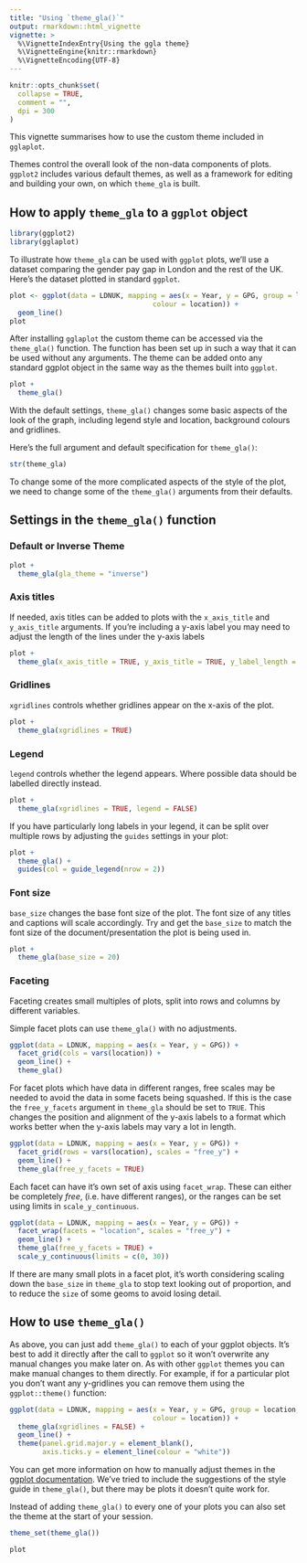 ```yaml
---
title: "Using `theme_gla()`"
output: rmarkdown::html_vignette
vignette: >
  %\VignetteIndexEntry{Using the ggla theme}
  %\VignetteEngine{knitr::rmarkdown}
  %\VignetteEncoding{UTF-8}
---
```


```r
knitr::opts_chunk$set(
  collapse = TRUE,
  comment = "",
  dpi = 300
)
```

This vignette summarises how to use the custom theme included in `gglaplot`.

Themes control the overall look of the non-data components of plots. `ggplot2` includes various default themes, as well as a framework for editing and building your own, on which `theme_gla` is built.

## How to apply  `theme_gla` to a `ggplot` object


```r
library(ggplot2)
library(gglaplot)
```

To illustrate how `theme_gla` can be used with `ggplot` plots, we'll use a dataset comparing the gender pay gap in London and the rest of the UK. Here's the dataset plotted in standard `ggplot`.



```r
plot <- ggplot(data = LDNUK, mapping = aes(x = Year, y = GPG, group = location,
                                   colour = location)) +
  geom_line()
plot
```


After installing `gglaplot` the custom theme can be accessed via the `theme_gla()` function.
The function has been set up in such a way that it can be used without any arguments. The theme can be added onto any standard ggplot object in the same way as the themes built into `ggplot`.


```r
plot +
  theme_gla()
```

With the default settings, `theme_gla()` changes some basic aspects of the look of the graph, including legend style and location, background colours and gridlines.

Here's the full argument and default specification for `theme_gla()`:

```r
str(theme_gla)
```

To change some of the more complicated aspects of the style of the plot, we need to change some of the `theme_gla()` arguments from their defaults.

## Settings in the `theme_gla()` function

### Default or Inverse Theme


```r
plot +
  theme_gla(gla_theme = "inverse")
```

### Axis titles

If needed, axis titles can be added to plots with the `x_axis_title` and `y_axis_title` arguments. If you're including a y-axis label you may need to adjust the length of the lines under the y-axis labels

```r
plot +
  theme_gla(x_axis_title = TRUE, y_axis_title = TRUE, y_label_length = 25)
```

### Gridlines

`xgridlines` controls whether gridlines appear on the x-axis of the plot.

```r
plot +
  theme_gla(xgridlines = TRUE)
```

### Legend

`legend` controls whether the legend appears. Where possible data should be labelled directly instead.

```r
plot +
  theme_gla(xgridlines = TRUE, legend = FALSE)
```

If you have particularly long labels in your legend, it can be split over multiple rows by adjusting the `guides` settings in your plot:

```r
plot +
  theme_gla() +
  guides(col = guide_legend(nrow = 2))
```

### Font size

`base_size` changes the base font size of the plot. The font size of any titles and captions will scale accordingly. Try and get the `base_size` to match the font size of the document/presentation the plot is being used in.

```r
plot +
  theme_gla(base_size = 20)
```

### Faceting

Faceting creates small multiples of plots, split into rows and columns by different variables.

Simple facet plots can use `theme_gla()` with no adjustments.

```r
ggplot(data = LDNUK, mapping = aes(x = Year, y = GPG)) +
  facet_grid(cols = vars(location)) +
  geom_line() +
  theme_gla()
```

For facet plots which have data in different ranges, free scales may be needed to avoid the data in some facets being squashed. If this is the case the `free_y_facets` argument in `theme_gla` should be set to `TRUE`. This changes the position and alignment of the y-axis labels to a format which works better when the y-axis labels may vary a lot in length.

```r
ggplot(data = LDNUK, mapping = aes(x = Year, y = GPG)) +
  facet_grid(rows = vars(location), scales = "free_y") +
  geom_line() +
  theme_gla(free_y_facets = TRUE)
```

Each facet can have it's own set of axis using `facet_wrap`. These can either be completely *free*, (i.e. have different ranges), or the ranges can be set using limits in `scale_y_continuous`.
```r
ggplot(data = LDNUK, mapping = aes(x = Year, y = GPG)) +
  facet_wrap(facets = "location", scales = "free_y") +
  geom_line() +
  theme_gla(free_y_facets = TRUE) +
  scale_y_continuous(limits = c(0, 30))
```

If there are many small plots in a facet plot, it's worth considering scaling down the `base_size` in `theme_gla` to stop text looking out of proportion, and to reduce the `size` of some geoms to avoid losing detail.

## How to use `theme_gla()`

As above, you can just add `theme_gla()` to each of your ggplot objects. It's best to add it directly after the call to `ggplot` so it won't overwrite any manual changes you make later on. As with other `ggplot` themes you can make manual changes to them directly. For example, if for a particular plot you don't want any y-gridlines you can remove them using the `ggplot::theme()` function:

```r
ggplot(data = LDNUK, mapping = aes(x = Year, y = GPG, group = location,
                                   colour = location)) +
  theme_gla(xgridlines = FALSE) +
  geom_line() +
  theme(panel.grid.major.y = element_blank(),
        axis.ticks.y = element_line(colour = "white"))
```

You can get more information on how to manually adjust themes in the [ggplot documentation](https://ggplot2.tidyverse.org/reference/theme.html). We've tried to include the suggestions of the style guide in `theme_gla()`, but there may be plots it doesn't quite work for.

Instead of adding `theme_gla()` to every one of your plots you can also set the theme at the start of your session.

```r
theme_set(theme_gla())

plot
```




